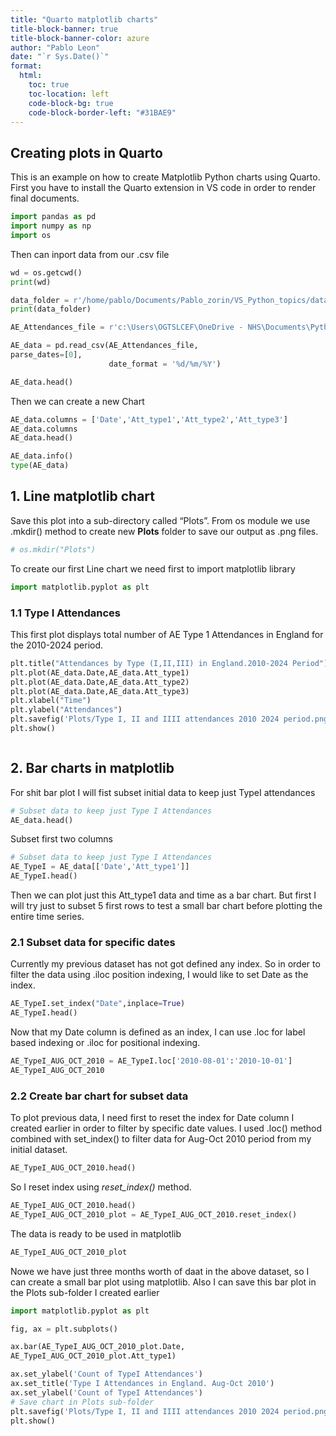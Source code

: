 ---
title: "Quarto matplotlib charts"
title-block-banner: true
title-block-banner-color: azure
author: "Pablo Leon"
date: "`r Sys.Date()`"
format:
  html:
    toc: true
    toc-location: left
    code-block-bg: true
    code-block-border-left: "#31BAE9"
---

## Creating plots in Quarto

This is an example on how to create Matplotlib Python charts using Quarto. First you have to install the Quarto extension in VS code in order to render final documents.

```{python}
import pandas as pd
import numpy as np
import os
```

Then can inport data from our .csv file

```{python}
wd = os.getcwd()
print(wd)

data_folder = r'/home/pablo/Documents/Pablo_zorin/VS_Python_topics/data'
print(data_folder)

AE_Attendances_file = r'c:\Users\OGTSLCEF\OneDrive - NHS\Documents\Python Scripts\data\AE_Attendances_2010_2024.csv'

AE_data = pd.read_csv(AE_Attendances_file,
parse_dates=[0],
                      date_format = '%d/%m/%Y')  

AE_data.head()
```

Then we can create a new Chart

```{python}
AE_data.columns = ['Date','Att_type1','Att_type2','Att_type3']
AE_data.columns
AE_data.head()
```

```{python}
AE_data.info()
type(AE_data)
```

## 1. Line matplotlib chart

Save this plot into a sub-directory called "Plots". From os module we use .mkdir() method to create new **Plots** folder to save our output as .png files.

```{python }
# os.mkdir("Plots")
```

To create our first Line chart we need first to import matplotlib library

```{python}
import matplotlib.pyplot as plt
```

### 1.1 Type I Attendances

This first plot displays total number of AE Type 1 Attendances in England for the 2010-2024 period.

```{python}
plt.title("Attendances by Type (I,II,III) in England.2010-2024 Period")
plt.plot(AE_data.Date,AE_data.Att_type1)
plt.plot(AE_data.Date,AE_data.Att_type2)
plt.plot(AE_data.Date,AE_data.Att_type3)
plt.xlabel("Time")
plt.ylabel("Attendances")
plt.savefig('Plots/Type I, II and IIII attendances 2010 2024 period.png', bbox_inches='tight') ## This saves the output plot successfully in the project folder
plt.show()
```

```{python }
```

## 2. Bar charts in matplotlib 

For shit bar plot I will fist subset initial data to keep just TypeI attendances

```{python }
# Subset data to keep just Type I Attendances 
AE_data.head()
```

Subset first two columns

```{python }
# Subset data to keep just Type I Attendances 
AE_TypeI = AE_data[['Date','Att_type1']]
AE_TypeI.head()
```

Then we can plot just this Att_type1 data and time as a bar chart.
But first I will try just to subset 5 first rows to test a small bar chart before plotting the entire time series.


### 2.1 Subset data for specific dates

Currently my previous dataset has not got defined any index. So in order to filter the data using .iloc position indexing, I would like to set Date as the index. 

```{python }
AE_TypeI.set_index("Date",inplace=True)
AE_TypeI.head()
```

Now that my Date column is defined as an index,  I can use .loc for label based indexing or .iloc for positional indexing.

```{python }

AE_TypeI_AUG_OCT_2010 = AE_TypeI.loc['2010-08-01':'2010-10-01']
AE_TypeI_AUG_OCT_2010
```



### 2.2 Create bar chart for subset data

To plot previous data, I need first to reset the index for Date column I created earlier in order to filter by specific date values. I used .loc() method combined with set_index() to filter data for Aug-Oct 2010 period from my initial dataset.

```{python }
AE_TypeI_AUG_OCT_2010.head()
```

So I reset index using *reset_index()* method. 

```{python }
AE_TypeI_AUG_OCT_2010.head()
AE_TypeI_AUG_OCT_2010_plot = AE_TypeI_AUG_OCT_2010.reset_index()

```
The data is ready to be used in matplotlib

```{python }
AE_TypeI_AUG_OCT_2010_plot

```
Nowe we have just three months worth of daat in the above dataset, so I can create a small bar plot using matplotlib.
Also I can save this bar plot in the Plots sub-folder I created earlier

```{python }
import matplotlib.pyplot as plt

fig, ax = plt.subplots()

ax.bar(AE_TypeI_AUG_OCT_2010_plot.Date,
AE_TypeI_AUG_OCT_2010_plot.Att_type1)

ax.set_ylabel('Count of TypeI Attendances')
ax.set_title('Type I Attendances in England. Aug-Oct 2010')
ax.set_ylabel('Count of TypeI Attendances')
# Save chart in Plots sub-folder
plt.savefig('Plots/Type I, II and IIII attendances 2010 2024 period.png', bbox_inches='tight') ## This 
plt.show()

```

